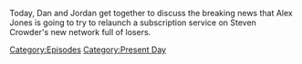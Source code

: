 {{DEFAULTSORT:
    #_EPISODE_0836:The Crowder Announcement
}}{{Episode
    | title           = The Crowder Announcement
    | caption         = Listen to this episode on [https://knowledgefight.libsyn.com/836-the-crowder-announcement Libsyn] [https://open.spotify.com/episode/4hrDusNVmlm1GCvA3V6DOy Spotify], Read the [[Transcript/836: The Crowder Announcement|Unofficial Transcript]], View discussion on [https://reddit.com/15m50go Reddit]
    | episodeNumber   = 836
    | length          = 01:10:50
    | airDate         = August 9, 2023
    | episodeType     = [[:Category:Present Day|Present Day]]
    | appearance      = [[Steven Crowder]], [[Jim Brewer]]
    | previousEpisode = [[835: August 5, 2023]]
    | nextEpisode     = [[837: March 11, 2004]]
}}

{{Stub}}

Today, Dan and Jordan get together to discuss the breaking news that Alex Jones is going to try to relaunch a subscription service on Steven Crowder's new network full of losers.

[[Category:Episodes]]
[[Category:Present Day]]
